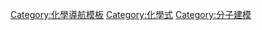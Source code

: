 <noinclude>
{{NoteTA
|G1 = IT
|G2 = C
}}
</noinclude>
{{Navbox
| name       = 分子視覺化
| title      = 分子-{zh-cn:可视化; zh-tw:視覺化;}-
| listclass  = hlist
| state      = {{{state|}}}

| group1     = [[化学式]]
| list1      = {{Navbox|child
| listclass  = hlist
| group1     = 非结构式
| list1      =
* [[实验式]]
* [[分子式]]

| group2     = [[结构式]]
| list2      =
* [[路易斯結構]]
* [[结构简式]]
* [[键线式]]
* [[維斯威歇線性表示式]]
* [[哈沃斯投影式]]
* [[紐曼式]]
}}
| group2     = [[分子模型]]
| list2      =
* [[球棍模型]]
* [[空間填充模型]]

| group3     = 線性表示
| list3      =
* [[简化分子线性输入规范]]（SMILES）
* [[維斯威歇線性表示式]] (WLN)

| group4     = 其它
| list4      =
* {{le|分子圖|Molecular graph}}
* [[国际化合物标识]]（InChl）
* [[热椭球体]]
}}<noinclude>
[[Category:化學導航模板]]
[[Category:化學式]]
[[Category:分子建模]]
</noinclude>